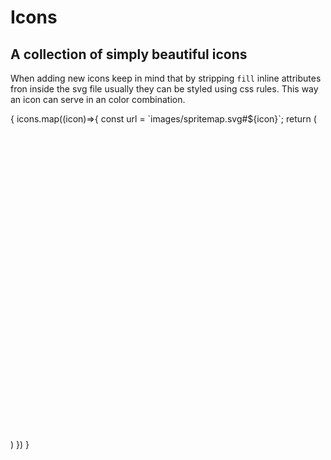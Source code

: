 
<Meta title="Foundations/Icons"/>

# Icons

## A collection of simply beautiful icons

When adding new icons keep in mind that by stripping `fill` inline attributes fron inside the svg file usually they can be styled using css rules.  This way an icon can serve in an color combination.

<IconGallery>
  {
    icons.map((icon)=>{
      const url = `images/spritemap.svg#${icon}`;
      return (
        <IconItem name={icon} key={icon}>
          <svg viewBox="0 0 500 500">
            <use xlinkHref={url}></use>
          </svg>
        </IconItem>
      )
    })
  }
</IconGallery>
